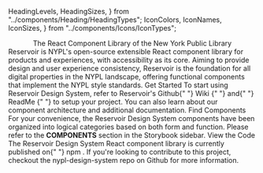 
  HeadingLevels,
  HeadingSizes,
} from "../components/Heading/HeadingTypes";
  IconColors,
  IconNames,
  IconSizes,
} from "../components/Icons/IconTypes";

<Meta title="Welcome" />

<DSProvider>
  <VStack spacing="s">
    <Center>
      <Logo name={LogoNames.ReservoirVerticalColor} size={LogoSizes.Small} />
    </Center>
    <Box>
      <Center>
        <Heading level={HeadingLevels.One} size={HeadingSizes.Tertiary}>
          The React Component Library of the New York Public Library
        </Heading>
      </Center>
      <Text>
        Reservoir is NYPL's open-source extensible React component library for
        products and experiences, with accessibility as its core. Aiming to
        provide design and user experience consistency, Reservoir is the
        foundation for all digital properties in the NYPL landscape, offering
        functional components that implement the NYPL style standards.
      </Text>
    </Box>
    <SimpleGrid>
      <Box
        style={{
          alignItems: "center",
          border: "1px solid #ccc",
          display: "flex",
          flexDirection: "column",
          padding: "24px",
        }}
      >
        <Icon
          name={IconNames.ActionCheckCircle}
          size={IconSizes.ExtraExtraLarge}
          color={IconColors.SectionEducationSecondary}
          marginBottom="s"
        />
        <Card isCentered>
          <CardHeading id="main-heading1" level={HeadingLevels.Three}>
            Get Started
          </CardHeading>
          <CardContent>
            <Text size={TextSizes.Caption}>
              To start using Reservoir Design System, refer to Reservoir's
              Github{" "}
              <Link
                href="https://github.com/NYPL/nypl-design-system/wiki"
                type={LinkTypes.External}
              >
                Wiki
              </Link>{" "}
              and{" "}
              <Link
                href="https://github.com/NYPL/nypl-design-system/blob/development/README.md"
                type={LinkTypes.External}
              >
                ReadMe
              </Link>{" "}
              to setup your project. You can also learn about our component
              architecture and additional documentation.
            </Text>
          </CardContent>
        </Card>
      </Box>
      <Box
        style={{
          alignItems: "center",
          border: "1px solid #ccc",
          display: "flex",
          flexDirection: "column",
          padding: "24px",
        }}
      >
        <Icon
          name={IconNames.Search}
          size={IconSizes.ExtraExtraLarge}
          color={IconColors.SectionEducationSecondary}
          marginBottom="s"
        />
        <Card isCentered>
          <CardHeading id="main-heading1" level={HeadingLevels.Three}>
            Find Components
          </CardHeading>
          <CardContent>
            <Text size={TextSizes.Caption}>
              For your convenience, the Reservoir Design System components have
              been organized into logical categories based on both form and
              function. Please refer to the <b>COMPONENTS</b> section in the
              Storybook sidebar.
            </Text>
          </CardContent>
        </Card>
      </Box>
      <Box
        style={{
          alignItems: "center",
          border: "1px solid #ccc",
          display: "flex",
          flexDirection: "column",
          padding: "24px",
        }}
      >
        <Icon
          name={IconNames.FileTypeSpreadsheet}
          size={IconSizes.ExtraExtraLarge}
          color={IconColors.SectionEducationSecondary}
          marginBottom="s"
        />
        <Card isCentered>
          <CardHeading id="main-heading1" level={HeadingLevels.Three}>
            View the Code
          </CardHeading>
          <CardContent>
            <Text size="caption">
              The Reservoir Design System React component library is currently
              published on{" "}
              <Link
                href="https://www.npmjs.com/package/@nypl/design-system-react-components"
                type={LinkTypes.External}
              >
                npm
              </Link>
              . If you're looking to contribute to this project, checkout the <Link
                href="https://github.com/NYPL/nypl-design-system"
                type={LinkTypes.External}
              >
                nypl-design-system
              </Link> repo on Github for more information.
            </Text>
          </CardContent>
        </Card>
      </Box>
    </SimpleGrid>
  </VStack>
</DSProvider>
